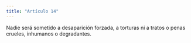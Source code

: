 ```yaml
---
title: "Artículo 14"
---
```


Nadie será sometido a desaparición forzada, a torturas ni a tratos o penas crueles,
inhumanos o degradantes.